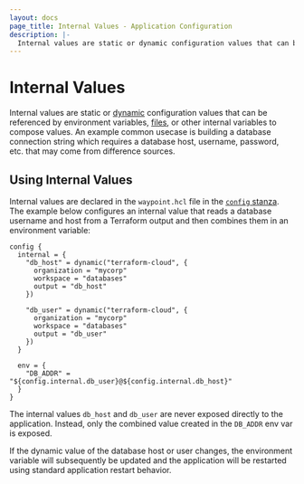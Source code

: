 ```yaml
---
layout: docs
page_title: Internal Values - Application Configuration
description: |-
  Internal values are static or dynamic configuration values that can be referenced by environment variables or files to compose values.
---
```


# Internal Values

Internal values are static or [dynamic](/waypoint/docs/app-config/dynamic)
configuration values that can be referenced by environment variables,
[files](/waypoint/docs/app-config/files), or other internal variables to compose
values. An example common usecase is building a database connection string
which requires a database host, username, password, etc. that may come from difference sources.

## Using Internal Values

Internal values are declared in the `waypoint.hcl` file in the
[`config` stanza](/waypoint/docs/waypoint-hcl/config). The example below configures
an internal value that reads a database username and host from a Terraform
output and then combines them in an environment variable:

```hcl
config {
  internal = {
    "db_host" = dynamic("terraform-cloud", {
      organization = "mycorp"
      workspace = "databases"
      output = "db_host"
    })

    "db_user" = dynamic("terraform-cloud", {
      organization = "mycorp"
      workspace = "databases"
      output = "db_user"
    })
  }

  env = {
    "DB_ADDR" = "${config.internal.db_user}@${config.internal.db_host}"
  }
}
```

The internal values `db_host` and `db_user` are never exposed directly
to the application. Instead, only the combined value created in the
`DB_ADDR` env var is exposed.

If the dynamic value of the database host or user changes, the environment
variable will subsequently be updated and the application will be restarted
using standard application restart behavior.
